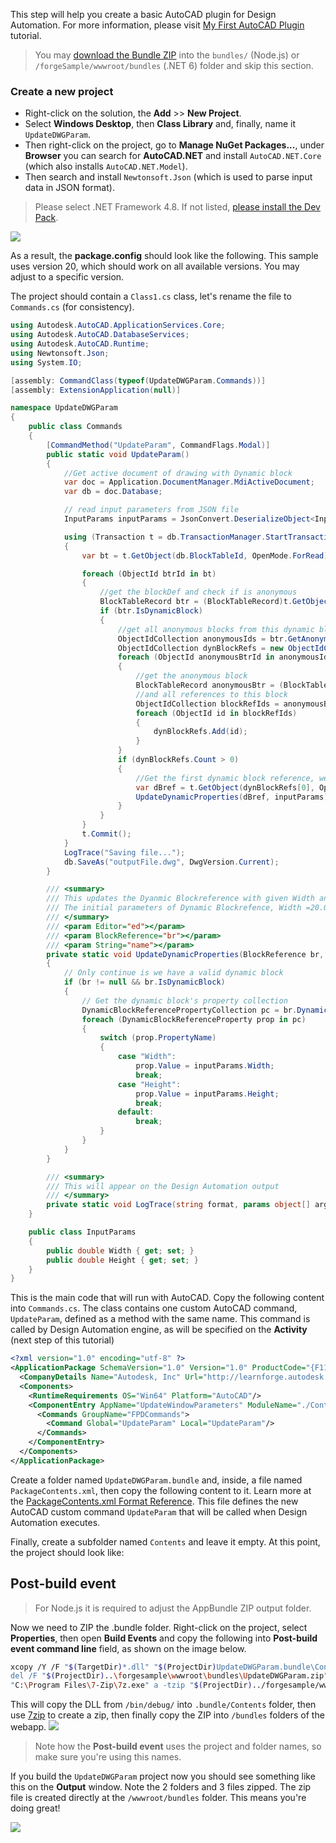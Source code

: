 This step will help you create a basic AutoCAD plugin for Design Automation. For more information, please visit [My First AutoCAD Plugin](https://knowledge.autodesk.com/support/autocad/learn-explore/caas/simplecontent/content/my-first-autocad-plug-overview.html) tutorial.

> You may [download the Bundle ZIP](https://github.com/Autodesk-Forge/learn.forge.designautomation/raw/master/forgesample/wwwroot/bundles/UpdateDWGParam.zip) into the `bundles/` (Node.js) or `/forgeSample/wwwroot/bundles` (.NET 6) folder and skip this section.

### Create a new project

- Right-click on the solution, the **Add** >> **New Project**.
- Select **Windows Desktop**, then **Class Library** and, finally, name it `UpdateDWGParam`.
- Then right-click on the project, go to **Manage NuGet Packages...**, under **Browser** you can search for **AutoCAD.NET** and install `AutoCAD.NET.Core` (which also installs `AutoCAD.NET.Model`).
- Then search and install `Newtonsoft.Json` (which is used to parse input data in JSON format).

> Please select .NET Framework 4.8. If not listed, [please install the Dev Pack](https://dotnet.microsoft.com/download/dotnet-framework/net48).

![](../_images/_autocad/new_project.gif)

As a result, the **package.config** should look like the following. This sample uses version 20, which should work on all available versions. You may adjust to a specific version.

The project should contain a `Class1.cs` class, let's rename the file to `Commands.cs` (for consistency).

```cs title=Commands.cs
using Autodesk.AutoCAD.ApplicationServices.Core;
using Autodesk.AutoCAD.DatabaseServices;
using Autodesk.AutoCAD.Runtime;
using Newtonsoft.Json;
using System.IO;

[assembly: CommandClass(typeof(UpdateDWGParam.Commands))]
[assembly: ExtensionApplication(null)]

namespace UpdateDWGParam
{
    public class Commands
    {
        [CommandMethod("UpdateParam", CommandFlags.Modal)]
        public static void UpdateParam()
        {
            //Get active document of drawing with Dynamic block
            var doc = Application.DocumentManager.MdiActiveDocument;
            var db = doc.Database;

            // read input parameters from JSON file
            InputParams inputParams = JsonConvert.DeserializeObject<InputParams>(File.ReadAllText("params.json"));

            using (Transaction t = db.TransactionManager.StartTransaction())
            {
                var bt = t.GetObject(db.BlockTableId, OpenMode.ForRead) as BlockTable;

                foreach (ObjectId btrId in bt)
                {
                    //get the blockDef and check if is anonymous
                    BlockTableRecord btr = (BlockTableRecord)t.GetObject(btrId, OpenMode.ForRead);
                    if (btr.IsDynamicBlock)
                    {
                        //get all anonymous blocks from this dynamic block
                        ObjectIdCollection anonymousIds = btr.GetAnonymousBlockIds();
                        ObjectIdCollection dynBlockRefs = new ObjectIdCollection();
                        foreach (ObjectId anonymousBtrId in anonymousIds)
                        {
                            //get the anonymous block
                            BlockTableRecord anonymousBtr = (BlockTableRecord)t.GetObject(anonymousBtrId, OpenMode.ForRead);
                            //and all references to this block
                            ObjectIdCollection blockRefIds = anonymousBtr.GetBlockReferenceIds(true, true);
                            foreach (ObjectId id in blockRefIds)
                            {
                                dynBlockRefs.Add(id);
                            }
                        }
                        if (dynBlockRefs.Count > 0)
                        {
                            //Get the first dynamic block reference, we have only one Dyanmic Block reference in Drawing
                            var dBref = t.GetObject(dynBlockRefs[0], OpenMode.ForWrite) as BlockReference;
                            UpdateDynamicProperties(dBref, inputParams);
                        }
                    }
                }
                t.Commit();
            }
            LogTrace("Saving file...");
            db.SaveAs("outputFile.dwg", DwgVersion.Current);
        }

        /// <summary>
        /// This updates the Dyanmic Blockreference with given Width and Height
        /// The initial parameters of Dynamic Blockrefence, Width =20.00 and Height =40.00
        /// </summary>
        /// <param Editor="ed"></param>
        /// <param BlockReference="br"></param>
        /// <param String="name"></param>
        private static void UpdateDynamicProperties(BlockReference br, InputParams inputParams)
        {
            // Only continue is we have a valid dynamic block
            if (br != null && br.IsDynamicBlock)
            {
                // Get the dynamic block's property collection
                DynamicBlockReferencePropertyCollection pc = br.DynamicBlockReferencePropertyCollection;
                foreach (DynamicBlockReferenceProperty prop in pc)
                {
                    switch (prop.PropertyName)
                    {
                        case "Width":
                            prop.Value = inputParams.Width;
                            break;
                        case "Height":
                            prop.Value = inputParams.Height;
                            break;
                        default:
                            break;
                    }
                }
            }
        }

        /// <summary>
        /// This will appear on the Design Automation output
        /// </summary>
        private static void LogTrace(string format, params object[] args) { Application.DocumentManager.MdiActiveDocument.Editor.WriteMessage(format, args); }
    }

    public class InputParams
    {
        public double Width { get; set; }
        public double Height { get; set; }
    }
}

```

This is the main code that will run with AutoCAD. Copy the following content into `Commands.cs`. The class contains one custom AutoCAD command, `UpdateParam`, defined as a method with the same name. This command is called by Design Automation engine, as will be specified on the **Activity** (next step of this tutorial)

```xml title=PackageContents.xml
<?xml version="1.0" encoding="utf-8" ?>
<ApplicationPackage SchemaVersion="1.0" Version="1.0" ProductCode="{F11EA57A-1E7E-4B6D-8E81-986B071E3E07}" Name="AutoCADDesignAutomation" Description="Sample Plugin for AutoCAD" Author="learnforge.autodesk.io>">
  <CompanyDetails Name="Autodesk, Inc" Url="http://learnforge.autodesk.io" Email="forge.help@autodesk.com"/>
  <Components>
    <RuntimeRequirements OS="Win64" Platform="AutoCAD"/>
    <ComponentEntry AppName="UpdateWindowParameters" ModuleName="./Contents/UpdateDWGParam.dll" AppDescription="AutoCAD .NET App to update parameters of Dynamic blockreference in AutoCAD Drawing" LoadOnCommandInvocation="True" LoadOnAutoCADStartup="True">
      <Commands GroupName="FPDCommands">
        <Command Global="UpdateParam" Local="UpdateParam"/>
      </Commands>
    </ComponentEntry>
  </Components>
</ApplicationPackage>
```

Create a folder named `UpdateDWGParam.bundle` and, inside, a file named `PackageContents.xml`, then copy the following content to it. Learn more at the [PackageContents.xml Format Reference](https://help.autodesk.com/view/ACD/2023/ENU/?guid=GUID-BC76355D-682B-46ED-B9B7-66C95EEF2BD0). This file defines the new AutoCAD custom command `UpdateParam` that will be called when Design Automation executes.

Finally, create a subfolder named `Contents` and leave it empty. At this point, the project should look like:

## Post-build event

> For Node.js it is required to adjust the AppBundle ZIP output folder.

Now we need to ZIP the .bundle folder. Right-click on the project, select **Properties**, then open **Build Events** and copy the following into **Post-build event command line** field, as shown on the image below.

```bash
xcopy /Y /F "$(TargetDir)*.dll" "$(ProjectDir)UpdateDWGParam.bundle\Contents\"
del /F "$(ProjectDir)..\forgesample\wwwroot\bundles\UpdateDWGParam.zip"
"C:\Program Files\7-Zip\7z.exe" a -tzip "$(ProjectDir)../forgesample/wwwroot/bundles/UpdateDWGParam.zip" "$(ProjectDir)UpdateDWGParam.bundle\" -xr0!*.pdb
```

This will copy the DLL from `/bin/debug/` into `.bundle/Contents` folder, then use [7zip](https://www.7-zip.org/) to create a zip, then finally copy the ZIP into `/bundles` folders of the webapp.
![](../_images/_autocad/post_build.png)

> Note how the **Post-build event** uses the project and folder names, so make sure you're using this names.

If you build the `UpdateDWGParam` project now you should see something like this on the **Output** window. Note the 2 folders and 3 files zipped. The zip file is created directly at the `/wwwroot/bundles` folder. This means you're doing great!

![](../_images/_autocad/build_output.png)
